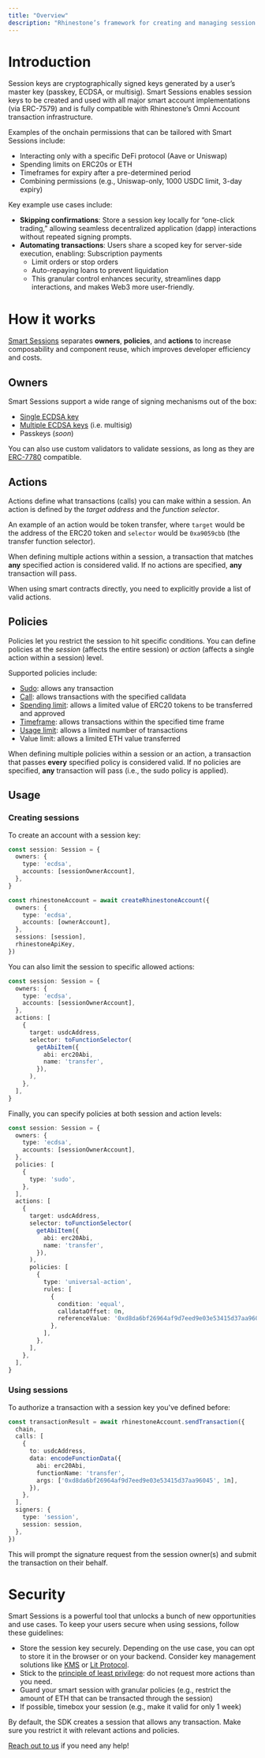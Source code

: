 ```yaml
---
title: "Overview"
description: "Rhinestone’s framework for creating and managing session keys. It is a powerful system for creating onchain permissions."
---
```


# Introduction

Session keys are cryptographically signed keys generated by a user’s master key (passkey, ECDSA, or multisig). Smart Sessions enables session keys to be created and used with all major smart account implementations (via ERC-7579) and is fully compatible with Rhinestone’s Omni Account transaction infrastructure.

Examples of the onchain permissions that can be tailored with Smart Sessions include:
- Interacting only with a specific DeFi protocol (Aave or Uniswap)
- Spending limits on ERC20s or ETH
- Timeframes for expiry after a pre-determined period
- Combining permissions (e.g., Uniswap-only, 1000 USDC limit, 3-day expiry)

Key example use cases include:
- **Skipping confirmations**: Store a session key locally for “one-click trading,” allowing seamless decentralized application (dapp) interactions without repeated signing prompts.
- **Automating transactions**: Users share a scoped key for server-side execution, enabling:
Subscription payments
  - Limit orders or stop orders
  - Auto-repaying loans to prevent liquidation
  - This granular control enhances security, streamlines dapp interactions, and makes Web3 more user-friendly.

# How it works

[Smart Sessions](https://github.com/erc7579/smartsessions) separates **owners**, **policies**, and **actions** to increase composability and component reuse, which improves developer efficiency and costs.

## Owners

Smart Sessions support a wide range of signing mechanisms out of the box:

- [Single ECDSA key](./signature-validators/ecdsa)
- [Multiple ECDSA keys](./signature-validators/multisig) (i.e. multisig)
- Passkeys (_soon_)

You can also use custom validators to validate sessions, as long as they are [ERC-7780](https://eips.ethereum.org/EIPS/eip-7780) compatible.

## Actions

Actions define what transactions (calls) you can make within a session. An action is defined by the _target address_ and the _function selector_.

An example of an action would be token transfer, where `target` would be the address of the ERC20 token and `selector` would be `0xa9059cbb` (the transfer function selector).

When defining multiple actions within a session, a transaction that matches **any** specified action is considered valid. If no actions are specified, **any** transaction will pass.

<Info>When using smart contracts directly, you need to explicitly provide a list of valid actions.</Info>

## Policies

Policies let you restrict the session to hit specific conditions. You can define policies at the _session_ (affects the entire session) or _action_ (affects a single action within a session) level.

Supported policies include:

- [Sudo](./policies/sudo): allows any transaction
- [Call](./policies/call): allows transactions with the specified calldata
- [Spending limit](./policies/spending-limit): allows a limited value of ERC20 tokens to be transferred and approved
- [Timeframe](./policies/timeframe): allows transactions within the specified time frame
- [Usage limit](./policies/usage-limit): allows a limited number of transactions
- Value limit: allows a limited ETH value transferred

When defining multiple policies within a session or an action, a transaction that passes **every** specified policy is considered valid. If no policies are specified, **any** transaction will pass (i.e., the sudo policy is applied).

## Usage

### Creating sessions

To create an account with a session key:

```ts {1-6,13}
const session: Session = {
  owners: {
    type: 'ecdsa',
    accounts: [sessionOwnerAccount],
  },
}

const rhinestoneAccount = await createRhinestoneAccount({
  owners: {
    type: 'ecdsa',
    accounts: [ownerAccount],
  },
  sessions: [session],
  rhinestoneApiKey,
})
```

You can also limit the session to specific allowed actions:

```ts {6-16}
const session: Session = {
  owners: {
    type: 'ecdsa',
    accounts: [sessionOwnerAccount],
  },
  actions: [
    {
      target: usdcAddress,
      selector: toFunctionSelector(
        getAbiItem({
          abi: erc20Abi,
          name: 'transfer',
        }),
      ),
    },
  ],
}
```

Finally, you can specify policies at both session and action levels:

```ts {6-10,20-31}
const session: Session = {
  owners: {
    type: 'ecdsa',
    accounts: [sessionOwnerAccount],
  },
  policies: [
    {
      type: 'sudo',
    },
  ],
  actions: [
    {
      target: usdcAddress,
      selector: toFunctionSelector(
        getAbiItem({
          abi: erc20Abi,
          name: 'transfer',
        }),
      ),
      policies: [
        {
          type: 'universal-action',
          rules: [
            {
              condition: 'equal',
              calldataOffset: 0n,
              referenceValue: '0xd8da6bf26964af9d7eed9e03e53415d37aa96045',
            },
          ],
        },
      ],
    },
  ],
}
```

### Using sessions

To authorize a transaction with a session key you've defined before:

```ts {13-16}
const transactionResult = await rhinestoneAccount.sendTransaction({
  chain,
  calls: [
    {
      to: usdcAddress,
      data: encodeFunctionData({
        abi: erc20Abi,
        functionName: 'transfer',
        args: ['0xd8da6bf26964af9d7eed9e03e53415d37aa96045', 1n],
      }),
    },
  ],
  signers: {
    type: 'session',
    session: session,
  },
})
```

This will prompt the signature request from the session owner(s) and submit the transaction on their behalf.

# Security

Smart Sessions is a powerful tool that unlocks a bunch of new opportunities and use cases. To keep your users secure when using sessions, follow these guidelines:

* Store the session key securely. Depending on the use case, you can opt to store it in the browser or on your backend. Consider key management solutions like [KMS](https://aws.amazon.com/kms/) or [Lit Protocol](https://www.litprotocol.com).  
* Stick to the [principle of least privilege](https://en.wikipedia.org/wiki/Principle_of_least_privilege): do not request more actions than you need.  
* Guard your smart session with granular policies (e.g., restrict the amount of ETH that can be transacted through the session)  
* If possible, timebox your session (e.g., make it valid for only 1 week)

<Warning>By default, the SDK creates a session that allows any transaction. Make sure you restrict it with relevant actions and policies.</Warning>

[Reach out to us](http://t.me/kurt_larsen) if you need any help!
